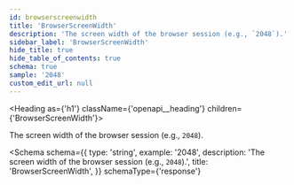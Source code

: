```yaml
---
id: browserscreenwidth
title: 'BrowserScreenWidth'
description: 'The screen width of the browser session (e.g., `2048`).'
sidebar_label: 'BrowserScreenWidth'
hide_title: true
hide_table_of_contents: true
schema: true
sample: '2048'
custom_edit_url: null
---
```



<Heading as={'h1'} className={'openapi__heading'} children={'BrowserScreenWidth'}></Heading>

The screen width of the browser session (e.g., `2048`).

<Schema
  schema={{
    type: 'string',
    example: '2048',
    description: 'The screen width of the browser session (e.g., `2048`).',
    title: 'BrowserScreenWidth',
  }}
  schemaType={'response'}
></Schema>
